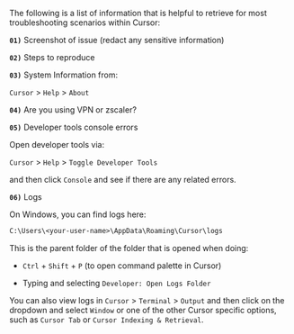 The following is a list of information that is helpful to retrieve for most troubleshooting scenarios within Cursor:

**`01)`**  Screenshot of issue (redact any sensitive information)  

**`02)`**  Steps to reproduce 

**`03)`**  System Information from:  

`Cursor` > `Help` > `About` 

**`04)`**  Are you using VPN or zscaler?  

**`05)`**  Developer tools console errors 

Open developer tools via:

`Cursor` > `Help` > `Toggle Developer Tools`

and then click `Console` and see if there are any related errors.

**`06)`**  Logs

On Windows, you can find logs here:  

```txt
C:\Users\<your-user-name>\AppData\Roaming\Cursor\logs
```

This is the parent folder of the folder that is opened when doing:

 - `Ctrl` + `Shift` + `P` (to open command palette in Cursor) 
 
 - Typing and selecting `Developer: Open Logs Folder` 
 
You can also view logs in `Cursor` > `Terminal` > `Output` and then click on the dropdown and select `Window` or one of the other Cursor specific options, such as  `Cursor Tab` or `Cursor Indexing & Retrieval`.   
